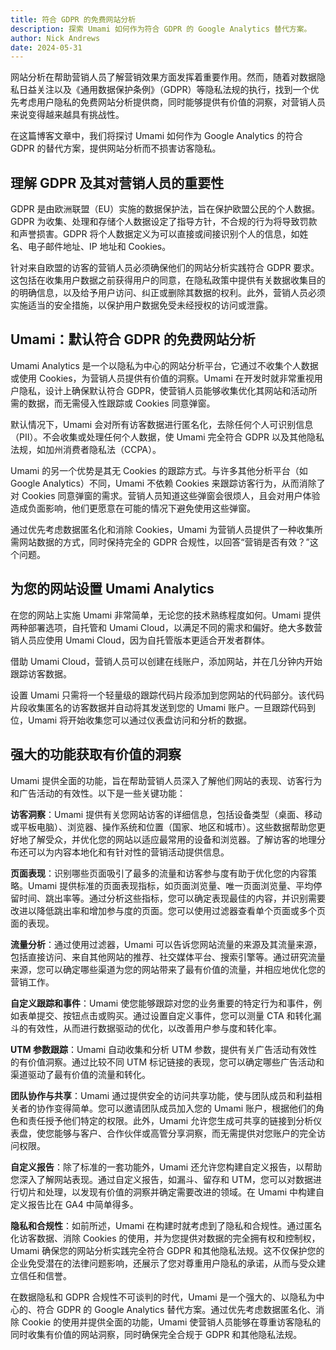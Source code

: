 ```yaml
---
title: 符合 GDPR 的免费网站分析
description: 探索 Umami 如何作为符合 GDPR 的 Google Analytics 替代方案。
author: Nick Andrews
date: 2024-05-31
---
```


网站分析在帮助营销人员了解营销效果方面发挥着重要作用。然而，随着对数据隐私日益关注以及《通用数据保护条例》（GDPR）等隐私法规的执行，找到一个优先考虑用户隐私的免费网站分析提供商，同时能够提供有价值的洞察，对营销人员来说变得越来越具有挑战性。

在这篇博客文章中，我们将探讨 Umami 如何作为 Google Analytics 的符合 GDPR 的替代方案，提供网站分析而不损害访客隐私。

## 理解 GDPR 及其对营销人员的重要性

GDPR 是由欧洲联盟（EU）实施的数据保护法，旨在保护欧盟公民的个人数据。GDPR 为收集、处理和存储个人数据设定了指导方针，不合规的行为将导致罚款和声誉损害。GDPR 将个人数据定义为可以直接或间接识别个人的信息，如姓名、电子邮件地址、IP 地址和 Cookies。

针对来自欧盟的访客的营销人员必须确保他们的网站分析实践符合 GDPR 要求。这包括在收集用户数据之前获得用户的同意，在隐私政策中提供有关数据收集目的的明确信息，以及给予用户访问、纠正或删除其数据的权利。此外，营销人员必须实施适当的安全措施，以保护用户数据免受未经授权的访问或泄露。

## Umami：默认符合 GDPR 的免费网站分析

Umami Analytics 是一个以隐私为中心的网站分析平台，它通过不收集个人数据或使用 Cookies，为营销人员提供有价值的洞察。Umami 在开发时就非常重视用户隐私，设计上确保默认符合 GDPR，使营销人员能够收集优化其网站和活动所需的数据，而无需侵入性跟踪或 Cookies 同意弹窗。

默认情况下，Umami 会对所有访客数据进行匿名化，去除任何个人可识别信息（PII）。不会收集或处理任何个人数据，使 Umami 完全符合 GDPR 以及其他隐私法规，如加州消费者隐私法（CCPA）。

Umami 的另一个优势是其无 Cookies 的跟踪方式。与许多其他分析平台（如 Google Analytics）不同，Umami 不依赖 Cookies 来跟踪访客行为，从而消除了对 Cookies 同意弹窗的需求。营销人员知道这些弹窗会很烦人，且会对用户体验造成负面影响，他们更愿意在可能的情况下避免使用这些弹窗。

通过优先考虑数据匿名化和消除 Cookies，Umami 为营销人员提供了一种收集所需网站数据的方式，同时保持完全的 GDPR 合规性，以回答“营销是否有效？”这个问题。

## 为您的网站设置 Umami Analytics

在您的网站上实施 Umami 非常简单，无论您的技术熟练程度如何。Umami 提供两种部署选项，自托管和 Umami Cloud，以满足不同的需求和偏好。绝大多数营销人员应使用 Umami Cloud，因为自托管版本更适合开发者群体。

借助 Umami Cloud，营销人员可以创建在线账户，添加网站，并在几分钟内开始跟踪访客数据。

设置 Umami 只需将一个轻量级的跟踪代码片段添加到您网站的代码部分。该代码片段收集匿名的访客数据并自动将其发送到您的 Umami 账户。一旦跟踪代码到位，Umami 将开始收集您可以通过仪表盘访问和分析的数据。

## 强大的功能获取有价值的洞察

Umami 提供全面的功能，旨在帮助营销人员深入了解他们网站的表现、访客行为和广告活动的有效性。以下是一些关键功能：

**访客洞察**：Umami 提供有关您网站访客的详细信息，包括设备类型（桌面、移动或平板电脑）、浏览器、操作系统和位置（国家、地区和城市）。这些数据帮助您更好地了解受众，并优化您的网站以适应最常用的设备和浏览器。了解访客的地理分布还可以为内容本地化和有针对性的营销活动提供信息。

**页面表现**：识别哪些页面吸引了最多的流量和访客参与度有助于优化您的内容策略。Umami 提供标准的页面表现指标，如页面浏览量、唯一页面浏览量、平均停留时间、跳出率等。通过分析这些指标，您可以确定表现最佳的内容，并识别需要改进以降低跳出率和增加参与度的页面。您可以使用过滤器查看单个页面或多个页面的表现。

**流量分析**：通过使用过滤器，Umami 可以告诉您网站流量的来源及其流量来源，包括直接访问、来自其他网站的推荐、社交媒体平台、搜索引擎等。通过研究流量来源，您可以确定哪些渠道为您的网站带来了最有价值的流量，并相应地优化您的营销工作。

**自定义跟踪和事件**：Umami 使您能够跟踪对您的业务重要的特定行为和事件，例如表单提交、按钮点击或购买。通过设置自定义事件，您可以测量 CTA 和转化漏斗的有效性，从而进行数据驱动的优化，以改善用户参与度和转化率。

**UTM 参数跟踪**：Umami 自动收集和分析 UTM 参数，提供有关广告活动有效性的有价值洞察。通过比较不同 UTM 标记链接的表现，您可以确定哪些广告活动和渠道驱动了最有价值的流量和转化。

**团队协作与共享**：Umami 通过提供安全的访问共享功能，使与团队成员和利益相关者的协作变得简单。您可以邀请团队成员加入您的 Umami 账户，根据他们的角色和责任授予他们特定的权限。此外，Umami 允许您生成可共享的链接到分析仪表盘，使您能够与客户、合作伙伴或高管分享洞察，而无需提供对您账户的完全访问权限。

**自定义报告**：除了标准的一套功能外，Umami 还允许您构建自定义报告，以帮助您深入了解网站表现。通过自定义报告，如漏斗、留存和 UTM，您可以对数据进行切片和处理，以发现有价值的洞察并确定需要改进的领域。在 Umami 中构建自定义报告比在 GA4 中简单得多。

**隐私和合规性**：如前所述，Umami 在构建时就考虑到了隐私和合规性。通过匿名化访客数据、消除 Cookies 的使用，并为您提供对数据的完全拥有权和控制权，Umami 确保您的网站分析实践完全符合 GDPR 和其他隐私法规。这不仅保护您的企业免受潜在的法律问题影响，还展示了您对尊重用户隐私的承诺，从而与受众建立信任和信誉。

在数据隐私和 GDPR 合规性不可谈判的时代，Umami 是一个强大的、以隐私为中心的、符合 GDPR 的 Google Analytics 替代方案。通过优先考虑数据匿名化、消除 Cookie 的使用并提供全面的功能，Umami 使营销人员能够在尊重访客隐私的同时收集有价值的网站洞察，同时确保完全合规于 GDPR 和其他隐私法规。
